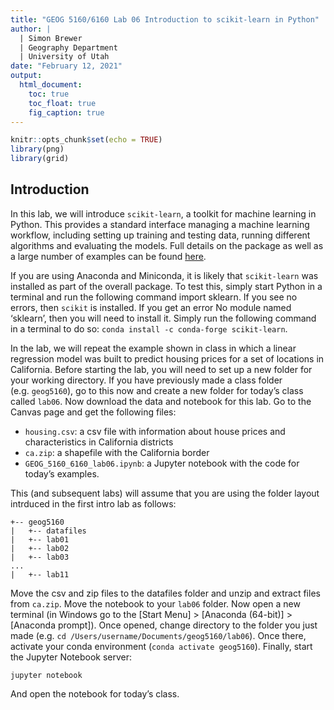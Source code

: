 ```yaml
---
title: "GEOG 5160/6160 Lab 06 Introduction to scikit-learn in Python"
author: | 
  | Simon Brewer
  | Geography Department
  | University of Utah
date: "February 12, 2021"
output:
  html_document:
    toc: true
    toc_float: true
    fig_caption: true
---
```


```r
knitr::opts_chunk$set(echo = TRUE)
library(png)
library(grid)
```


## Introduction

In this lab, we will introduce `scikit-learn`, a toolkit for machine learning in Python. This provides a standard interface managing a machine learning workflow, including setting up training and testing data, running different algorithms and evaluating the models. Full details on the package as well as a large number of examples can be found [here][scikit].

If you are using Anaconda and Miniconda, it is likely that `scikit-learn` was installed as part of the overall package. To test this, simply start Python in a terminal and run the following command import sklearn. If you see no errors, then `scikit` is installed. If you get an error No module named 'sklearn', then you will need to install it. Simply run the following command in a terminal to do so: `conda install -c conda-forge scikit-learn`.

In the lab, we will repeat the example shown in class in which a linear regression model was built to predict housing prices for a set of locations in California. Before starting the lab, you will need to set up a new folder for your working directory. If you have previously made a class folder (e.g. `geog5160`), go to this now and create a new folder for today's class called `lab06`. Now download the data and notebook for this lab. Go to the Canvas page and get the following files:

- `housing.csv`: a csv file with information about house prices and characteristics in California districts
- `ca.zip`: a shapefile with the California border
- `GEOG_5160_6160_lab06.ipynb`: a Jupyter notebook with the code for today's examples. 

This (and subsequent labs) will assume that you are using the folder layout intrduced in the first intro lab as follows:

```
+-- geog5160
|   +-- datafiles
|   +-- lab01
|   +-- lab02
|   +-- lab03
...
|   +-- lab11
```

Move the csv and zip files to the datafiles folder and unzip and extract files from `ca.zip`. Move the notebook to your `lab06` folder. Now open a new terminal (in Windows go to the [Start Menu] > [Anaconda (64-bit)] > [Anaconda prompt]). Once opened, change directory to the folder you just made (e.g. `cd /Users/username/Documents/geog5160/lab06`). Once there, activate your conda environment (`conda activate geog5160`). Finally, start the Jupyter Notebook server:

```
jupyter notebook
```

And open the notebook for today's class. 

[scikit]: https://scikit-learn.org/stable/